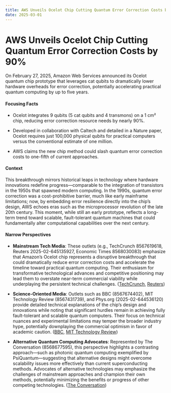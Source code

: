 ```yaml
---
title: AWS Unveils Ocelot Chip Cutting Quantum Error Correction Costs by 90%
date: 2025-03-01
---
```


# AWS Unveils Ocelot Chip Cutting Quantum Error Correction Costs by 90%

On February 27, 2025, Amazon Web Services announced its Ocelot quantum chip prototype that leverages cat qubits to dramatically lower hardware overheads for error correction, potentially accelerating practical quantum computing by up to five years.

#### Focusing Facts

- Ocelot integrates 9 qubits (5 cat qubits and 4 transmons) on a 1 cm² chip, reducing error correction resource needs by nearly 90%.

- Developed in collaboration with Caltech and detailed in a Nature paper, Ocelot requires just 100,000 physical qubits for practical computers versus the conventional estimate of one million.

- AWS claims the new chip method could slash quantum error correction costs to one-fifth of current approaches.

#### Context

This breakthrough mirrors historical leaps in technology where hardware innovations redefine progress—comparable to the integration of transistors in the 1950s that spawned modern computing. In the 1990s, quantum error correction was a cost-prohibitive barrier, much like early mainframe limitations; now, by embedding error resilience directly into the chip’s design, AWS echoes eras such as the microprocessor revolution of the late 20th century. This moment, while still an early prototype, reflects a long-term trend toward scalable, fault-tolerant quantum machines that could fundamentally alter computational capabilities over the next century.

#### Narrow Perspectives

- **Mainstream Tech Media**: These outlets (e.g., TechCrunch 8567619618, Reuters 2025-02-645135927, Economic Times 8568030083) emphasize that Amazon’s Ocelot chip represents a disruptive breakthrough that could dramatically reduce error correction costs and accelerate the timeline toward practical quantum computing. Their enthusiasm for transformative technological advances and competitive positioning may lead them to overstate near-term commercial viability while underplaying the persistent technical challenges. ([TechCrunch](https://techcrunch.com/2025/02/27/amazon-debuts-ocelot-its-first-quantum-computing-chip/), [Reuters](https://www.reuters.com/technology/artificial-intelligence/amazon-unveils-quantum-chip-aiming-shave-years-off-development-time-2025-02-27/))

- **Science-Oriented Media**: Outlets such as BBC (8567674402), MIT Technology Review (8567431739), and Phys.org (2025-02-644536120) provide detailed technical explanations of the chip’s design and innovations while noting that significant hurdles remain in achieving fully fault-tolerant and scalable quantum computers. Their focus on technical nuances and experimental limitations may temper the broader industry hype, potentially downplaying the commercial optimism in favor of academic caution. ([BBC](https://www.bbc.com/news/articles/cly331r4p48o), [MIT Technology Review](https://www.technologyreview.com/2025/02/27/1112560/amazon-quantum-computing-chip-makes-its-debut/))

- **Alternative Quantum Computing Advocates**: Represented by The Conversation (8568677595), this perspective highlights a contrasting approach—such as photonic quantum computing exemplified by PsiQuantum—suggesting that alternative designs might overcome scalability issues more effectively than current superconducting methods. Advocates of alternative technologies may emphasize the challenges of mainstream approaches and champion their own methods, potentially minimizing the benefits or progress of other competing technologies. ([The Conversation](http://theconversation.com/a-quantum-computing-startup-says-it-is-already-making-millions-of-light-powered-chips-251057))
